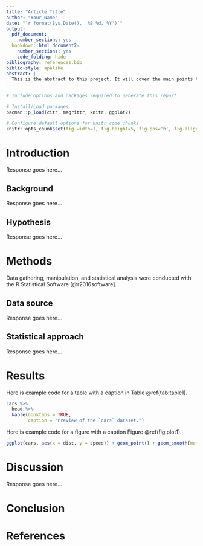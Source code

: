 ```yaml
---
title: "Article Title"
author: "Your Name"
date: "`r format(Sys.Date(), '%B %d, %Y')`"
output: 
  pdf_document: 
    number_sections: yes
  bookdown::html_document2: 
    number_sections: yes
    code_folding: hide
bibliography: references.bib
biblio-style: apalike
abstract: | 
  This is the abstract to this project. It will cover the main points that summarize the area of study, the research question to be explored, the motivation to study this area, the hypothesis to be tested or explored, and a concise description of the findings and their contribution to the area of study. An abstract should generally be no shorter than 100 words and no longer than 300 words.
---
```



```r
# Include options and packages required to generate this report

# Install/Load packages
pacman::p_load(citr, magrittr, knitr, ggplot2)

# Configure default options for knitr code chunks
knitr::opts_chunk$set(fig.width=7, fig.height=5, fig.pos='h', fig.align='center', echo=FALSE, message = FALSE, warning = FALSE)
```

# Introduction

<!-- the identification of a relevant topic/ area of interest to you, -->

Response goes here...

## Background

<!-- a description a viable and thought-provoking research question supported by previous research on the topic in the primary literature, -->

Response goes here...

## Hypothesis

<!-- a clear, and testable hypothesis based on evidence in the literature, -->

Response goes here...

# Methods

Data gathering, manipulation, and statistical analysis were conducted with the R Statistical Software [@r2016software]. 

## Data source

<!-- the identification of an adequate corpus resource (existing or to be developed) to address the research question;  evaluating the strengths and weakness of this particular resource, -->

Response goes here...

## Statistical approach

<!-- reference to and use of the appropriate analytical and/or statistical methods to assess the evidence, -->

Response goes here...

# Results

Here is example code for a table with a caption in Table \@ref(tab:table1).

```r
cars %>% 
  head %>% 
  kable(booktabs = TRUE, 
        caption = "Preview of the `cars` dataset.")
```

Here is example code for a figure with a caption Figure \@ref(fig:plot1).

```r
ggplot(cars, aes(x = dist, y = speed)) + geom_point() + geom_smooth(method = "lm")
```

# Discussion

<!-- and a review and discussion of the findings -->

Response goes here...

# Conclusion

# References

